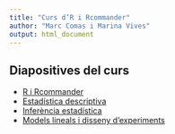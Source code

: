 ```yaml
---
title: "Curs d’R i Rcommander"
author: "Marc Comas i Marina Vives"
output: html_document
---
```


## Diapositives del curs

  * [R i Rcommander](R_Rcmdr.html)
  * [Estadística descriptiva](desc_stat.html)
  * [Inferència estadística](desc_stat.html)
  * [Models lineals i disseny d'experiments](models.html)
  